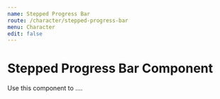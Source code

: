 ```yaml
---
name: Stepped Progress Bar
route: /character/stepped-progress-bar
menu: Character
edit: false
---
```



# Stepped Progress Bar Component

Use this component to ....

<Playground>
	<div style={{ display: "flex", flexDirection: "column", height: "200px", justifyContent: "space-between" }}>
		<StepProgressBar currentStepNumber={4} currentStepProgress={2} currentStepTotal={5} icon="circle" />
		<StepProgressBar currentStepNumber={2} maxStep={10} currentStepProgress={40} currentStepTotal={200} icon="triangle" />
		<StepProgressBar
			currentStepNumber={5}
			maxStep={5}
			currentStepProgress={0}
			currentStepTotal={5}
			icon="square"
			progressColor={"#800080"}
			backgroundColor={"#FFFFFF"}
		/>
		<StepProgressBar currentStepNumber={4} maxStep={8} currentStepProgress={2} currentStepTotal={5} icon="star" />
	</div>
</Playground>

<br></br>

<Props of={StepProgressBar} />
